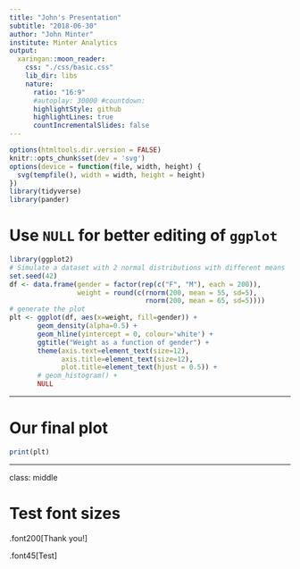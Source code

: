 ```yaml
---
title: "John's Presentation"
subtitle: "2018-06-30"
author: "John Minter"
institute: Minter Analytics
output:
  xaringan::moon_reader:
    css: "./css/basic.css"
    lib_dir: libs
    nature:
      ratio: "16:9"
      #autoplay: 30000 #countdown: 
      highlightStyle: github
      highlightLines: true
      countIncrementalSlides: false
---
```


```r
options(htmltools.dir.version = FALSE)
knitr::opts_chunk$set(dev = 'svg')
options(device = function(file, width, height) {
  svg(tempfile(), width = width, height = height)
})
library(tidyverse)
library(pander)
```

# Use `NULL` for better editing of `ggplot`


```r
library(ggplot2)
# Simulate a dataset with 2 normal distributions with different means
set.seed(42)
df <- data.frame(gender = factor(rep(c("F", "M"), each = 200)),
                 weight = round(c(rnorm(200, mean = 55, sd=5),
                                  rnorm(200, mean = 65, sd=5))))
# generate the plot
plt <- ggplot(df, aes(x=weight, fill=gender)) +
       geom_density(alpha=0.5) +
       geom_hline(yintercept = 0, colour='white') +
       ggtitle("Weight as a function of gender") +
       theme(axis.text=element_text(size=12),
             axis.title=element_text(size=12),
             plot.title=element_text(hjust = 0.5)) +
       # geom_histogram() +
       NULL
```

---

# Our final plot

```r
print(plt)
```

---

class: middle

# Test font sizes

.font200[Thank you!]

.font45[Test]

